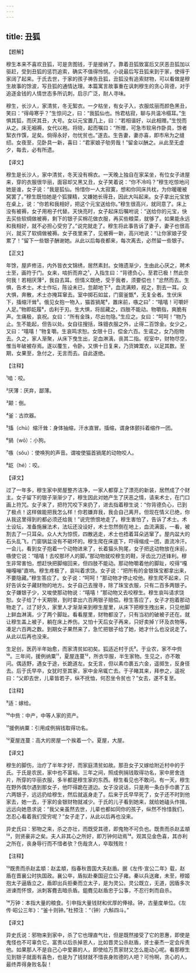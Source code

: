 ```yaml
---
---
---
```

title: 丑狐
---




【题解】


穆生本来不喜欢丑狐，可是贪图钱，于是接纳了。靠着丑狐致富后又厌恶丑狐加以驱赶，受到丑狐的惩罚追索，确实不值得怜悯。小说最后写丑狐来到于家，使得于家阔了起来。于氏去世，于家的孩子祷告丑狐，丑狐没有追索财物，可以看做是穆生故事的馀波，写丑狐的通情达理。本篇寓言故事重在讽刺穆生的贪心背德，对于追逐金钱的人情世态多所讥刺，启示广泛，耐人寻味。

穆生，长沙人，家清贫，冬无絮衣。一夕枯坐，有女子入，衣服炫丽而颜色黑丑，笑曰：“得毋寒乎？”生惊问之，曰：“我狐仙也。怜君枯寂，聊与共温冷榻耳。”生惧其狐，而厌其丑，大号。女以元宝置几上，曰：“若相谐好，以此相赠。”生悦而从之。床无裀褥，女代以袍。将晓，起而嘱曰：“所赠，可急市软帛作卧具，馀者絮衣作馔，足矣。倘得永好，勿忧贫也。”遂去。生告妻，妻亦喜，即市帛为之缝纫。女夜至，见卧具一新，喜曰：“君家娘子劬劳哉！”留金以酬之。从此至无虚夕，每去，必有所遗。





【译文】


穆生是长沙人，家中清贫，冬天没有棉衣。一天晚上独自在家呆坐，有位女子进屋来，穿的衣服很华丽，面容却又黑又丑，女子笑着说：“你不冷吗？”穆生吃惊地问她是谁，女子说：“我是狐仙。怜惜你一人太寂寞，想和你同床共枕，为你暖暖被窝罢了。”穆生既怕她是个狐狸精，又嫌她长得丑，因此大叫起来。女子拿出元宝放在桌上，说：“你若和我相好，把这个元宝送给你。”穆生很高兴，就同意了。床上没有被褥，女子用袍子代替。天快亮时，女子起床后嘱咐说：“送给你的元宝，快去买些软绸做被褥，剩下的银子买棉花做衣服，再买些粮菜，就够了。如果能永远和我相好，就不必担心受穷了。”说完就走了。穆生将此事告诉了妻子，妻子也很高兴，就买了软绸做被褥。女子夜里来了，见被褥一新，高兴地说：“让你家娘子受累了！”留下一些银子酬谢她。从此以后每夜都来，每次离去，必然留一些银子。

【正文】

年馀，屋庐修洁，内外皆衣文锦绣，居然素封。女赂遗渐少，生由此心厌之，聘术士至，画符于门。女来，啮折而弃之¹，入指生曰：“背德负心，至君已极！然此奈何我！若相厌薄²，我自去耳。但情义既绝，受于我者，须要偿也！”忿然而去。生惧，告术士。术士作坛，陈设未已，忽颠地下³，血流满颊，视之，割去一耳。众大惧，奔散，术士亦掩耳窜去。室中掷石如盆，门窗釜甑⁴，无复全者。生伏床下，搐缩汗耸⁵。俄见女抱一物入，猫首猧尾⁶，置床前，嗾之曰⁷：“嘻嘻！可嚼奸人足。”物即龁履⁸，齿利于刃。生大惧，将屈藏之，四肢不能动。物嚼指，爽脆有声。生痛极，哀祝。女曰：“所有金珠，尽出勿隐。”生应之。女曰：“呵呵！”物乃止。生不能起，但告以处。女自往搜括，珠钿衣服之外，止得二百馀金。女少之，又曰：“嘻嘻！”物复嚼。生哀鸣求恕。女限十日，偿金六百。生诺之，女乃抱物去。久之，家人渐聚，从床下曳生出，足血淋漓，丧其二指。视室中，财物尽空，惟当年破被存焉。遂以覆生，令卧。又惧十日复来，乃货婢鬻衣，以足其数。至期，女果至，急付之，无言而去。自此遂绝。





【注释】


¹啮：咬。

²厌薄：厌弃，鄙薄。

³颠：倒。

⁴釜：古炊器。

⁵搐（chù）缩汗耸：身体抽缩，汗水直冒。搐缩，谓身体颤抖着缩作一团。

⁶猧（wō）：小狗。

⁷嗾（sǒu）：使唤狗的声音。谓唆使猫首猧尾的动物咬人。

⁸龁（hé）：咬。





【译文】


过了一年多，穆生家中房屋整齐洁净，一家人都穿上了漂亮的新装，居然成了个财主。女子留下的银子渐渐少了，穆生因此对她产生了厌恶之情，请来术士，在门口画上符咒。女子来了，把符咒咬下来扔了，进去指着穆生说：“你背德负心，已到了极点！这样做能把我怎么样！你若嫌弃我，我会自己离开。但现在情义已绝，你从我这里得到的都必须还给我！”说完愤恨地走了。穆生害怕了，告诉了术士。术士设坛，准备施展法术，法坛还没设好，术士忽然倒在地上，血流满面，一看，被割去了一只耳朵。众人大为惊慌，四散逃走，术士也捂着耳朵逃窜了。屋内盆大的石头乱飞，门窗锅盆没有不砸坏的。穆生爬在床底下，吓得缩成一团，直流冷汗。一会儿，看到女子抱着一个动物进来了，长着猫头狗尾，女子把这动物放在床前，嗾使它说：“嘻嘻！去咬那坏人的脚。”那动物就咬穆生的鞋，牙齿比刀还锋利。穆生非常害怕，想赶快把脚缩回来，但四肢不能动。那动物嚼着他的脚趾，咬得“嘎嘣嘎嘣”直响。穆生疼极了，哀叫着求饶。女子说：“把所有的金银珠宝都拿出来，不要隐藏。”穆生答应了。女子说：“呵呵！”那动物才停止咬他。穆生爬不起来，只好告诉女子藏财物的地方。女子自己去搜寻，除了珠宝衣服，只有二百多两银子。女子嫌银子少，又唆使那动物说：“嘻嘻！”那动物又去咬穆生。穆生哀叫请求饶恕。女子给了十天期限，到时拿出六百两银子赔偿。穆生答应了，女子才抱着那动物走了。过了好久，家里人才渐渐来到穆生屋里，从床下把穆生拽出来，只见他脚上鲜血淋漓，少了两个脚趾。看看屋里，财物都没了，只有当初的破被子还在。就让穆生盖上被子，躺在床上养伤。又怕十天后女子再来，只好卖掉丫环及衣物等，凑足六百两之数。到期女子果然来了，急忙把银子给了她，她才什么也没说走了。从此以后再也没来。

生足创，医药半年始愈，而家清贫如初矣。狐适近村于氏⁹。于业农，家不中赀¹⁰。三年间，援例纳粟¹¹，夏屋连蔓¹²，所衣华服，半生家物。生见之，亦不敢问。偶适野，遇女于途，长跪道左。女无言，但以素巾裹五六金，遥掷生，反身径去。后于氏早卒，女犹时至其家，家中金帛辄亡去。于子睹其来，拜参之，遥祝曰：“父即去世，儿辈皆若子，纵不抚恤，何忍坐令贫也？”女去，遂不复至。





【注释】


⁹适：嫁给。

¹⁰中赀：中产，中等人家的资产。

¹¹援例纳粟：引用成例捐钱取得功名。

¹²夏屋连蔓：高大的房屋一个挨着一个。夏屋，大屋。





【译文】


穆生的脚伤，治疗了半年才好，而家庭清贫如故。那丑女子又嫁给附近村中的于氏。于氏是农民，家中也不富裕。三年之间，照成例捐钱取得功名，家中房舍连片，所穿的华丽衣服，多半都是穆生家的东西。穆生看见也不敢问。有一天，穆生在野外偶尔遇到那女子，他吓得跪在道边。女子没说话，只是用一条白手巾裹了五六两银子，远远扔给穆生，然后就返身走了。后来于氏早早死了，女子还不时到他家去，她一去，于家的金银财物就减少。于氏的儿子看到她来，就给她磕头作揖，远远向她恳求说：“我父亲虽然去世，儿辈也都如同你的孩子，纵然不怜惜我们，怎忍心看着我们受穷呢？”女子走了，从此以后再也没来。

异史氏曰：邪物之来，杀之亦壮，而既受其德，即鬼物不可负也。既贵而杀赵孟頫¹³，则贤豪非之矣。夫人非其心之所好，即万钟何动焉¹⁴。观其见金色喜，其亦利之所在，丧身辱行而不惜者欤？伤哉贪人，卒取残败！





【注释】


¹³既贵而杀赵孟頫：赵孟頫，指春秋晋国大夫赵盾。据《左传·宣公二年》载，赵盾在晋襄公时执国政。襄公卒，盾拟赴秦国迎立公子雍。秦以兵送雍，未至，穆姬抱太子逼盾立之，盾即出兵拒秦而立太子，是为灵公。灵公既立，无道，因盾多次进谏而怀恨，派刺客麑去暗杀盾。鉏麑见赵盾忠于公事，不忍行刺而自杀。

¹⁴万钟：本指大量的粮食。引申指大量钱财和优厚的俸禄。钟，古量度单位。《左传·昭公三年》：“釜十则钟。”杜预注：“（钟）六斛四斗。”





【译文】


异史氏说：邪物来到家中，杀了它也理直气壮，但是既然接受了它的恩惠，即使是鬼怪也不可辜负它。富贵以后杀掉恩人，比如晋灵公杀赵盾，贤士豪杰一定会斥责他。如果那人不是自己心中爱慕的人，即使给万贯家财又怎么能动心呢。看那穆生见到银子就面有喜色，也是为了钱财就不惜丧身败德的人吧？可怜啊，贪心的人，最终弄得身败名裂！